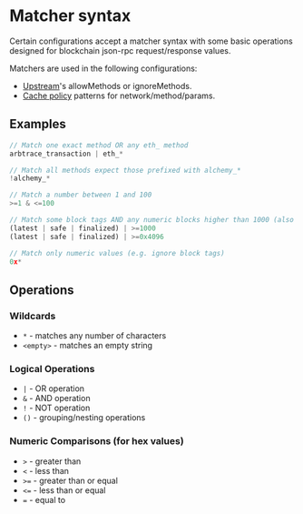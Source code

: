 # Matcher syntax

Certain configurations accept a matcher syntax with some basic operations designed for blockchain json-rpc request/response values.

Matchers are used in the following configurations:
- [Upstream](/config/projects/upstreams)'s allowMethods or ignoreMethods.
- [Cache policy](/config/database/evm-json-rpc-cache#cache-policies) patterns for network/method/params.

## Examples

```js
// Match one exact method OR any eth_ method
arbtrace_transaction | eth_*

// Match all methods expect those prefixed with alchemy_*
!alchemy_*

// Match a number between 1 and 100
>=1 & <=100

// Match some block tags AND any numeric blocks higher than 1000 (also with hex example)
(latest | safe | finalized) | >=1000
(latest | safe | finalized) | >=0x4096

// Match only numeric values (e.g. ignore block tags)
0x*
```

## Operations

### Wildcards
- `*` - matches any number of characters
- `<empty>` - matches an empty string

### Logical Operations
- `|` - OR operation
- `&` - AND operation
- `!` - NOT operation
- `()` - grouping/nesting operations

### Numeric Comparisons (for hex values)
- `>` - greater than
- `<` - less than
- `>=` - greater than or equal
- `<=` - less than or equal
- `=` - equal to

